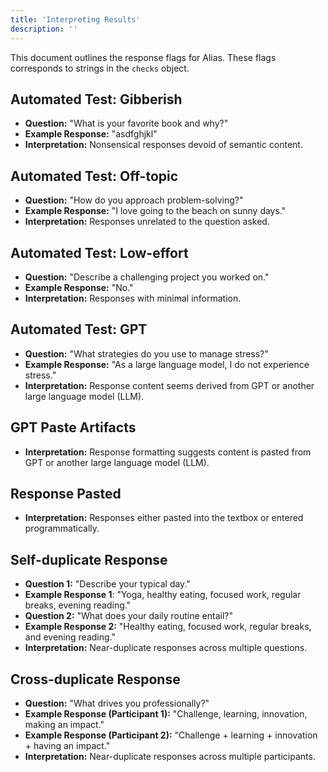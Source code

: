 ```yaml
---
title: 'Interpreting Results'
description: ''
---
```


This document outlines the response flags for Alias. These flags corresponds to strings in the `checks` object.

## Automated Test: Gibberish
- **Question:** "What is your favorite book and why?"
- **Example Response:** "asdfghjkl"
- **Interpretation:** Nonsensical responses devoid of semantic content.

## Automated Test: Off-topic
- **Question:** "How do you approach problem-solving?"
- **Example Response:** "I love going to the beach on sunny days."
- **Interpretation:** Responses unrelated to the question asked.

## Automated Test: Low-effort
- **Question:** "Describe a challenging project you worked on."
- **Example Response:** "No."
- **Interpretation:** Responses with minimal information.

## Automated Test: GPT
- **Question:** "What strategies do you use to manage stress?"
- **Example Response:** "As a large language model, I do not experience stress."
- **Interpretation:** Response content seems derived from GPT or another large language model (LLM).

## GPT Paste Artifacts
- **Interpretation:** Response formatting suggests content is pasted from GPT or another large language model (LLM).

## Response Pasted
- **Interpretation:** Responses either pasted into the textbox or entered programmatically.

## Self-duplicate Response
- **Question 1:** "Describe your typical day."
- **Example Response 1**: "Yoga, healthy eating, focused work, regular breaks, evening reading."
- **Question 2:** "What does your daily routine entail?"
- **Example Response 2:** "Healthy eating, focused work, regular breaks, and evening reading."
- **Interpretation:** Near-duplicate responses across multiple questions.

## Cross-duplicate Response
- **Question:** "What drives you professionally?"
- **Example Response (Participant 1):** "Challenge, learning, innovation, making an impact."
- **Example Response (Participant 2):** "Challenge + learning + innovation + having an impact."
- **Interpretation:** Near-duplicate responses across multiple participants.
